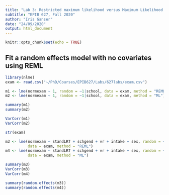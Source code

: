 ```yaml
---
title: "Lab 3: Restricted maximum likelihood versus Maximum Likelihood estimation"
subtitle: "EPIB 627, Fall 2020"
author: "Iris Ganser"
date: "24/09/2020"
output: html_document
---
```


```r
knitr::opts_chunk$set(echo = TRUE)
```

## Fit a random effects model with no covariates using REML
```r
library(nlme)
exam <- read.csv("~/PhD/Courses/EPIB627/Labs/627labs/exam.csv")

m1 <- lme(normexam ~ 1, random = ~1|school, data = exam, method = "REML")
m2 <- lme(normexam ~ 1, random = ~1|school, data = exam, method = "ML")

summary(m1)
summary(m2)

VarCorr(m1)
VarCorr(m2)

str(exam)

m3 <- lme(normexam ~ standLRT + schgend + vr + intake + sex, random = ~1|school,
          data = exam, method = "REML")
m4 <- lme(normexam ~ standLRT + schgend + vr + intake + sex, random = ~1|school,
          data = exam, method = "ML")

summary(m3)
VarCorr(m3)
VarCorr(m4)

summary(random.effects(m3))
summary(random.effects(m4))
```

